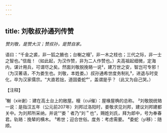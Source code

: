 ```yaml
---
---
---
```

title: 刘敬叔孙通列传赞
---



*赞刘敬，是赞大汉；赞叔孙，是赞自家。*

语曰：“千金之裘，非一狐之腋也；台榭之榱¹，非一木之枝也；三代之际，非一士之智也。”信哉！（如此起，为汉作赞，非为二人作赞也。）夫高祖起细微，定海内，谋计用兵，可谓尽之矣。然面刘敬脱挽辂一说²，建万世之安，智岂可专邪！（为汉著语，不为娄生也。刘敬，本姓娄。）叔孙通希世度务制礼³，进退与时变化，卒为汉家儒宗。“大直若拙，道固委蛇⁴”，盖谓是乎？（此又为自己哭。）

【注释】

¹榭（xiè谢）：建在高土台上的敞屋。榱（cuī催）：屋椽屋桷的总称。
²刘敬脱统辂一说：是指汉五年（公元前207年）刘邦过洛阳时，娄敬求见刘邦，建议刘邦建都关中。为刘邦所采纳，并说““娄＇者乃“刘＂也”，赐姓刘氏，拜为郎中，号为奉春君。轨辂：挽辇的横木。
³希世；迎合世俗。度务：考虑需要。
⁴委蛇（yí移）：随顺。